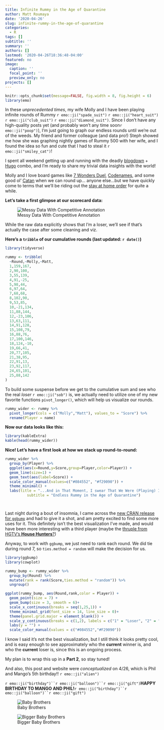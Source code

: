 ```yaml
---
title: Infinite Rummy in the Age of Quarantine
author: Matt Roumaya
date: '2020-04-26'
slug: infinite-rummy-in-the-age-of-quarantine
categories:
  - R
tags: []
subtitle: ''
summary: ''
authors: []
lastmod: '2020-04-26T18:36:48-04:00'
featured: no
image:
  caption: ''
  focal_point: ''
  preview_only: no
projects: []
---
```


```r
knitr::opts_chunk$set(message=FALSE, fig.width = 8, fig.height = 6)
library(emo)

```

In these *unprecedented times*, my wife Molly and I have been playing infinite rounds of Rummy 
`r emo::ji("spade_suit")` `r emo::ji("heart_suit")` `r emo::ji("club_suit")` `r emo::ji("diamond_suit")`. Since I don't have any high-quality posts yet (and probably won't any time soon`r emo::ji("poop")`), I'm just going to graph our endless rounds until we're out of the weeds. My friend and former colleague (and data pro!) Steph showed me how she was graphing nightly games of Rummy 500 with her wife, and I found the idea so fun and cute that I had to steal it `r emo::ji("smiley_cat")`! 

I spent all weekend getting up and running with the deadly [blogdown](https://bookdown.org/yihui/blogdown/) + [Hugo](https://gohugo.io/) combo, and I'm ready to share my trivial data insights with the world! 

Molly and I love board games like [7 Wonders Duel](https://boardgamegeek.com/boardgame/173346/7-wonders-duel/), [Codenames](https://boardgamegeek.com/boardgame/178900/codenames), and some good ol' [Catan](https://boardgamegeek.com/boardgame/13/catan) when we can round up... anyone else...but we have quickly come to terms that we'll be riding out the [stay at home order](https://www.phila.gov/2020-03-22-city-issues-stay-at-home-order-clarifying-restrictions-on-business-activity-in-philadelphia/) for quite a while.

**Let's take a first glimpse at our scorecard data:**

![Messy Data With Competitive Annotation](/post/2020-04-26-rummy-5-million_files/IMG-2914.jpg)

While the raw data explicitly shows that I'm a loser, we'll see if that's actually the case after some cleaning and viz.

**Here's a `tribble` of our cumulative rounds (last updated: `r date()`)**

```r
library(tidyverse)

rummy <- tribble(
  ~Round,~Molly,~Matt,
  1,159,167,
  2,90,100,
  3,55,139,
  4,91,-25,
  5,98,44,
  6,97,64,
  7,68,68,
  8,102,90,
  9,53,85,
  10,-21,134,
  11,88,144,
  12,-23,106,
  13,63,111,
  14,91,128,
  15,108,79,
  16,88,76,
  17,100,146,
  18,124,-10,
  19,66,41,
  20,77,105,
  21,38,95,
  22,91,13,
  23,92,117,
  24,65,101,
  25,88,142
)
```

To build some suspense before we get to the cumulative sum and see who the real *loser* `r emo::ji("sob")` is, we actually need to utilize one of my new favorite functions `pivot_longer()`, which will help us visualize our rounds.

```r
rummy_wider <- rummy %>%
  pivot_longer(cols = c("Molly","Matt"), values_to = "Score") %>%
  rename(Player = name)

```

**Now our data looks like this:**

```r
library(kableExtra)
kable(head(rummy_wider))
```


**Nice! Let's have a first look at how we stack up round-to-round:**

```r

rummy_wider %>%
  group_by(Player) %>%
  ggplot(aes(x=Round,y=Score,group=Player,color=Player)) +
  geom_line(size=1) +
  geom_text(aes(label=Score)) +
  scale_color_manual(values=c("#084552", "#f29090")) +
  theme_minimal() +
  labs(title = "...And in That Moment, I swear That We Were (Playing) Infinite (Rummy)",
          subtitle = "Endless Rummy in the Age of Quarantine") 




```

Last night during a bout of insomnia, I came across the [new CRAN release for `ggbump`](https://github.com/davidsjoberg/ggbump) and had to give it a shot, and am pretty excited to find some more uses for it. This definitely isn't the best visualization I've made, and would have been more interesting with a third player (maybe the [thruple from HGTV's **House Hunters**?](https://www.huffpost.com/entry/throuple-house-hunters-hgtv_n_5e46d120c5b64d860fca24df))

Anyway, to work with `ggbump`, we just need to rank each round. We did tie during round 7, so `ties.method = random` will make the decision for us.

```r
library(ggbump)
library(cowplot)

rummy_bump <- rummy_wider %>%
  group_by(Round) %>%
  mutate(rank = rank(Score,ties.method = "random")) %>%
  ungroup()

ggplot(rummy_bump, aes(Round,rank,color = Player)) +
  geom_point(size = 7) +
  geom_bump(size = 3, smooth = 6)+
  scale_x_continuous(breaks = seq(1,25,1)) +
  theme_minimal_grid(font_size = 14, line_size = 0)+
  theme(panel.grid.major = element_blank()) +
  scale_y_continuous(breaks = c(1,2), labels = c("1" = "Loser", "2" = "Winner")) +
  labs(y = "") +
  scale_color_manual(values = c("#084552","#F29090"))


```

I know I said it's not the best visualization, but I still think it looks pretty cool, and is easy enough to see approximately who the **current** winner is, and who the **current** loser is, since this is an ongoing process.

My plan is to wrap this up in a **Part 2**, so stay tuned!

And also, this post and website were *conceptualized* on 4/26, which is Phil and Mango's 5th birthday!! `r emo::ji("alien")`

`r emo::ji("birthday")``r emo::ji("balloon")``r emo::ji("gift")`**HAPPY BIRTHDAY TO MANGO AND PHIL!**`r emo::ji("birthday")``r emo::ji("balloon")``r emo::ji("gift")`

![Baby Brothers](/post/2020-04-26-rummy-5-million_files/babies.jpg)

![Bigger Baby Brothers](/post/2020-04-26-rummy-5-million_files/bigger babies.jpg)
